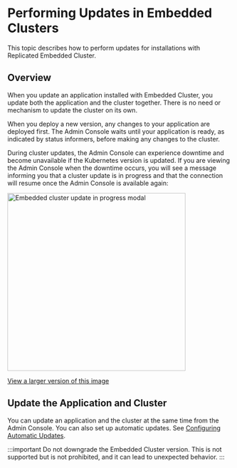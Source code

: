 
# Performing Updates in Embedded Clusters

This topic describes how to perform updates for installations with Replicated Embedded Cluster.

## Overview

When you update an application installed with Embedded Cluster, you update both the application and the cluster together. There is no need or mechanism to update the cluster on its own.

When you deploy a new version, any changes to your application are deployed first. The Admin Console waits until your application is ready, as indicated by status informers, before making any changes to the cluster.

During cluster updates, the Admin Console can experience downtime and become unavailable if the Kubernetes version is updated. If you are viewing the Admin Console when the downtime occurs, you will see a message informing you that a cluster update is in progress and that the connection will resume once the Admin Console is available again:

<img alt="Embedded cluster update in progress modal" src="/images/embedded-cluster-update-in-progress.png" width="400px"/>

[View a larger version of this image](/images/embedded-cluster-update-in-progress.png)

## Update the Application and Cluster

You can update an application and the cluster at the same time from the Admin Console. You can also set up automatic updates. See [Configuring Automatic Updates](/enterprise/updating-apps).

:::important
Do not downgrade the Embedded Cluster version. This is not supported but is not prohibited, and it can lead to unexpected behavior.
:::

<AdminConsole/>